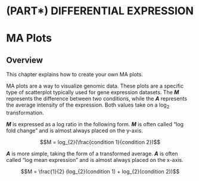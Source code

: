 # (PART\*) DIFFERENTIAL EXPRESSION {-}

# MA Plots

## Overview {#MA-overview}

This chapter explains how to create your own MA plots.

MA plots are a way to visualize genomic data. These plots are a specific type of scatterplot typically used for gene expression datasets. The _**M**_ represents the difference between two conditions, while the _**A**_ represents the average intensity of the expression. Both values take on a $\log_{2}$ transformation.

_**M**_ is expressed as a log ratio in the following form. _**M**_ is often called "log fold change" and is almost always placed on the y-axis.

$$M = log_{2}(\frac{condition 1}{condition 2})$$

_**A**_ is more simple, taking the form of a transformed average. _**A**_ is often called "log mean expression" and is almost always placed on the x-axis.

$$M = \frac{1}{2} (log_{2}(condition 1) + log_{2}(condition 2))$$
